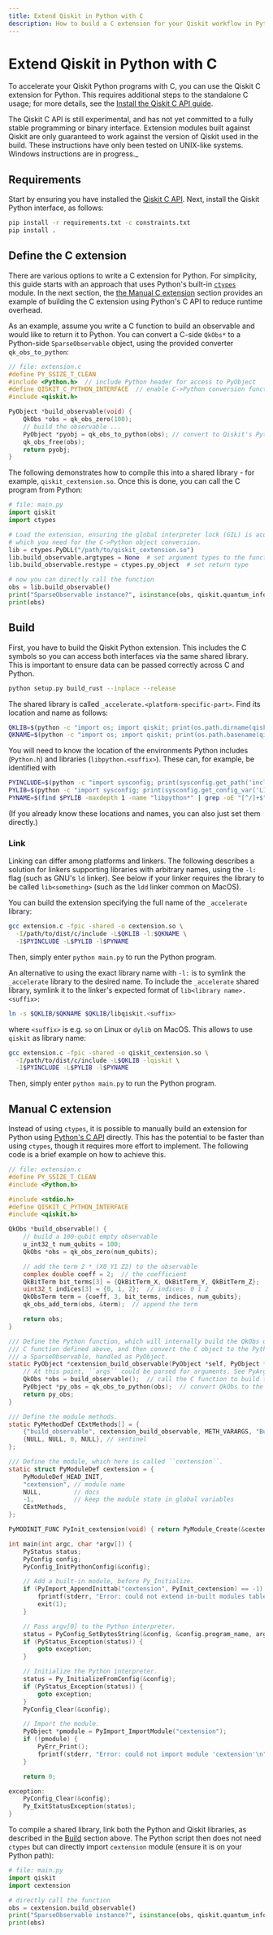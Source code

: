 ```yaml
---
title: Extend Qiskit in Python with C
description: How to build a C extension for your Qiskit workflow in Python
---
```


# Extend Qiskit in Python with C

To accelerate your Qiskit Python programs with C, you can use the Qiskit C extension for Python.
This requires additional steps to the standalone C usage; for more details, see the [Install the Qiskit C API guide](/docs/guides/install-c-api).

<Admonition type="warning">
  The Qiskit C API is still experimental, and has not yet committed to a fully stable programming or 
  binary interface.  Extension modules built against Qiskit are only guaranteed to work against 
  the version of Qiskit used in the build.
</Admonition>

<Admonition type="note">
  These instructions have only been tested on UNIX-like systems. Windows instructions are in progress._
</Admonition>

## Requirements

Start by ensuring you have installed the [Qiskit C API](/docs/guides/install-c-api). Next, install the Qiskit Python interface, as follows:
```bash
pip install -r requirements.txt -c constraints.txt
pip install .
```

## Define the C extension

There are various options to write a C extension for Python. For simplicity, this guide starts with an approach that uses Python's built-in [`ctypes`](https://docs.python.org/3/library/ctypes.html) module.  In the next section, the [the Manual C extension](#manual-c-extension) section provides an example of building the C extension using Python's C API to reduce runtime overhead.

As an example, assume you write a C function to build an observable and would like to return
it to Python. You can convert a C-side `QkObs*` to a Python-side `SparseObservable` object, using the provided converter
`qk_obs_to_python`:
```c
// file: extension.c
#define PY_SSIZE_T_CLEAN
#include <Python.h>  // include Python header for access to PyObject
#define QISKIT_C_PYTHON_INTERFACE  // enable C->Python conversion functions
#include <qiskit.h>

PyObject *build_observable(void) {
    QkObs *obs = qk_obs_zero(100);
    // build the observable ...
    PyObject *pyobj = qk_obs_to_python(obs); // convert to Qiskit's Python ``SparseObservable``
    qk_obs_free(obs);
    return pyobj;
}
```

The following demonstrates how to compile this into a shared library - for example, `qiskit_cextension.so`.
Once this is done, you can call the C program from Python:
```python
# file: main.py
import qiskit
import ctypes

# Load the extension, ensuring the global interpreter lock (GIL) is acquired for function calls,
# which you need for the C->Python object conversion.
lib = ctypes.PyDLL("/path/to/qiskit_cextension.so")
lib.build_observable.argtypes = None  # set argument types to the function
lib.build_observable.restype = ctypes.py_object  # set return type

# now you can directly call the function
obs = lib.build_observable()
print("SparseObservable instance?", isinstance(obs, qiskit.quantum_info.SparseObservable))
print(obs)
```

## Build

First, you have to build the Qiskit Python extension. This includes the C symbols so you can access both interfaces via the same shared library. This is important to ensure data can be passed
correctly across C and Python.
```bash
python setup.py build_rust --inplace --release
```
The shared library is called ``_accelerate.<platform-specific-part>``. Find its location and name as follows:
```bash
QKLIB=$(python -c "import os; import qiskit; print(os.path.dirname(qiskit._accelerate.__file__))")
QKNAME=$(python -c "import os; import qiskit; print(os.path.basename(qiskit._accelerate.__file__))")
```

You will need to know the location of the environments Python includes (``Python.h``) and libraries (``libpython.<suffix>``).
These can, for example, be identified with
```bash
PYINCLUDE=$(python -c "import sysconfig; print(sysconfig.get_path('include'))")
PYLIB=$(python -c "import sysconfig; print(sysconfig.get_config_var('LIBDIR'))")
PYNAME=$(find $PYLIB -maxdepth 1 -name "libpython*" | grep -oE "[^/]+$" | grep -oE "python[0-9]+\.[0-9]+" || echo "python")
```
(If you already know these locations and names, you can also just set them directly.)

### Link

Linking can differ among platforms and linkers. The following describes a solution for linkers
supporting libraries with arbitrary names, using the `-l:` flag (such as GNU's `ld` linker). 
See below if your linker requires the library to be called `lib<something>` (such as the `ldd` 
linker common on MacOS).

You can build the extension specifying the full name of the `_accelerate` library:
```bash
gcc extension.c -fpic -shared -o cextension.so \
  -I/path/to/dist/c/include -L$QKLIB -l:$QKNAME \
  -I$PYINCLUDE -L$PYLIB -l$PYNAME
```
Then,  simply enter ``python main.py`` to run the Python program.

An alternative to using the exact library name with `-l:` is to symlink the `_accelerate` library
to the desired name.
To include the `_accelerate` shared library, symlink it to the linker's expected format of `lib<library name>.<suffix>`:
```bash
ln -s $QKLIB/$QKNAME $QKLIB/libqiskit.<suffix>
```
where `<suffix>` is e.g. `so` on Linux or `dylib` on MacOS. This allows to use `qiskit` as library name:
```bash
gcc extension.c -fpic -shared -o qiskit_cextension.so \
  -I/path/to/dist/c/include -L$QKLIB -lqiskit \
  -I$PYINCLUDE -L$PYLIB -l$PYNAME
```
Then, simply enter ``python main.py`` to run the Python program.

## Manual C extension

Instead of using `ctypes`, it is possible to manually build an extension for Python using [Python's
C API](https://docs.python.org/3/c-api/intro.html) directly. This has the potential to be
faster than using `ctypes`, though it requires more effort to implement.
The following code is a brief example on how to achieve this.

```c
// file: extension.c
#define PY_SSIZE_T_CLEAN
#include <Python.h>

#include <stdio.h>
#define QISKIT_C_PYTHON_INTERFACE
#include <qiskit.h>

QkObs *build_observable() {
    // build a 100-qubit empty observable
    u_int32_t num_qubits = 100;
    QkObs *obs = qk_obs_zero(num_qubits);

    // add the term 2 * (X0 Y1 Z2) to the observable
    complex double coeff = 2;  // the coefficient
    QkBitTerm bit_terms[3] = {QkBitTerm_X, QkBitTerm_Y, QkBitTerm_Z};  // bit terms: X Y Z
    uint32_t indices[3] = {0, 1, 2};  // indices: 0 1 2
    QkObsTerm term = {coeff, 3, bit_terms, indices, num_qubits};
    qk_obs_add_term(obs, &term);  // append the term

    return obs;
}

/// Define the Python function, which will internally build the QkObs using the
/// C function defined above, and then convert the C object to the Python equivalent:
/// a SparseObservable, handled as PyObject.
static PyObject *cextension_build_observable(PyObject *self, PyObject *args) {
    // At this point, ``args`` could be parsed for arguments. See PyArg_ParseTuple for details.
    QkObs *obs = build_observable();  // call the C function to build the observable
    PyObject *py_obs = qk_obs_to_python(obs);  // convert QkObs to the Python-equivalent
    return py_obs;
}

/// Define the module methods.
static PyMethodDef CExtMethods[] = {
    {"build_observable", cextension_build_observable, METH_VARARGS, "Build an observable."},
    {NULL, NULL, 0, NULL}, // sentinel
};

/// Define the module, which here is called ``cextension``.
static struct PyModuleDef cextension = {
    PyModuleDef_HEAD_INIT,
    "cextension", // module name
    NULL,         // docs
    -1,           // keep the module state in global variables
    CExtMethods,
};

PyMODINIT_FUNC PyInit_cextension(void) { return PyModule_Create(&cextension); }

int main(int argc, char *argv[]) {
    PyStatus status;
    PyConfig config;
    PyConfig_InitPythonConfig(&config);

    // Add a built-in module, before Py_Initialize.
    if (PyImport_AppendInittab("cextension", PyInit_cextension) == -1) {
        fprintf(stderr, "Error: could not extend in-built modules table\n");
        exit(1);
    }

    // Pass argv[0] to the Python interpreter.
    status = PyConfig_SetBytesString(&config, &config.program_name, argv[0]);
    if (PyStatus_Exception(status)) {
        goto exception;
    }

    // Initialize the Python interpreter.
    status = Py_InitializeFromConfig(&config);
    if (PyStatus_Exception(status)) {
        goto exception;
    }
    PyConfig_Clear(&config);

    // Import the module.
    PyObject *pmodule = PyImport_ImportModule("cextension");
    if (!pmodule) {
        PyErr_Print();
        fprintf(stderr, "Error: could not import module 'cextension'\n");
    }

    return 0;

exception:
    PyConfig_Clear(&config);
    Py_ExitStatusException(status);
}
```
To compile a shared library, link both the Python and Qiskit libraries, as described in
the [Build](#build) section above. The Python script then does not need `ctypes`
but can directly import `cextension` module (ensure it is on your Python path):
```python
# file: main.py
import qiskit
import cextension

# directly call the function
obs = cextension.build_observable()
print("SparseObservable instance?", isinstance(obs, qiskit.quantum_info.SparseObservable))
print(obs)
```
